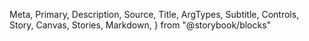   Meta,
  Primary,
  Description,
  Source,
  Title,
  ArgTypes,
  Subtitle,
  Controls,
  Story,
  Canvas,
  Stories,
  Markdown,
} from "@storybook/blocks"

<Meta of={MultiSelect} />
<Title />
<Description of={MultiSelect} />

```tsx
import { MultiSelect } from "@einride/ui"
```

## Basic

<Description of={MultiSelect.Basic} />
<Canvas of={MultiSelect.Basic} />
<Controls of={MultiSelect.Basic} />
